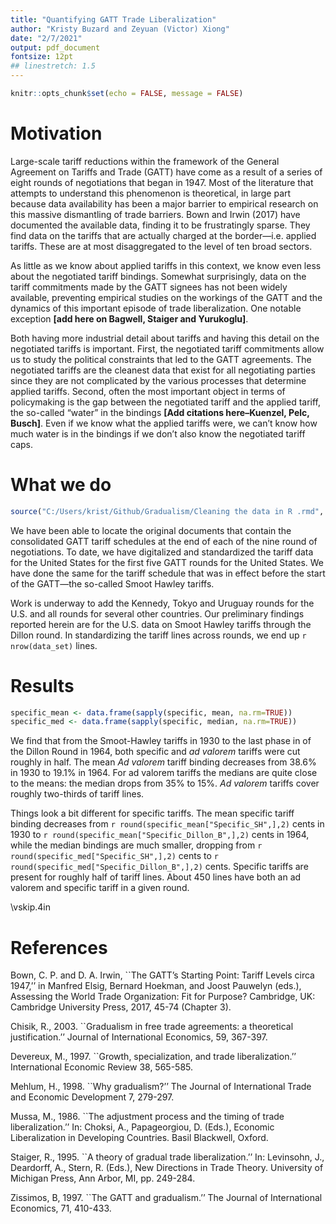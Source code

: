 ```yaml
---
title: "Quantifying GATT Trade Liberalization"
author: "Kristy Buzard and Zeyuan (Victor) Xiong"
date: "2/7/2021"
output: pdf_document
fontsize: 12pt
## linestretch: 1.5
---
```


```r
knitr::opts_chunk$set(echo = FALSE, message = FALSE)
```


# Motivation
Large-scale tariff reductions within the framework of the General Agreement on Tariffs and Trade (GATT) have come as a result of a series of eight rounds of negotiations that began in 1947. Most of the literature that attempts to understand this phenomenon is theoretical,\footnote{See, for instance, the literature that seeks to explain the gradual nature of this liberalization, e.g. Devereaux (1997) and  Chisik (2003) who focus on exporters; Mussa (1986), Staiger (1995) or Mehlum (1998) on the import-competing story; or Zissimos (2007) on the role of the `withdrawal of equivalent concessions' rule.} in large part because data availability has been a major barrier to empirical research on this massive dismantling of trade barriers. Bown and Irwin (2017) have documented the available data, finding it to be frustratingly sparse. They find data on the tariffs that are actually charged at the border---i.e. applied tariffs. These are at most disaggregated to the level of ten broad sectors. 

As little as we know about applied tariffs in this context, we know even less about the negotiated tariff bindings. Somewhat surprisingly, data on the tariff commitments made by the GATT signees has not been widely available, preventing empirical studies on the workings of the GATT and the dynamics of this important episode of trade liberalization. One notable exception **[add here on Bagwell, Staiger and Yurukoglu]**.

Both having more industrial detail about tariffs and having this detail on the negotiated tariffs is important. First, the negotiated tariff commitments allow us to study the political constraints that led to the GATT agreements. The negotiated tariffs are the cleanest data that exist for all negotiating parties since they are not complicated by the various processes that determine applied tariffs. Second, often the most important object in terms of policymaking is the gap between the negotiated tariff and the applied tariff, the so-called “water” in the bindings **[Add citations here--Kuenzel, Pelc, Busch]**. Even if we know what the applied tariffs were, we can’t know how much water is in the bindings if we don’t also know the negotiated tariff caps.

# What we do
```r
source("C:/Users/krist/Github/Gradualism/Cleaning the data in R .rmd", local = knitr::knit_global())
```

We have been able to locate the original documents that contain the consolidated GATT tariff schedules at the end of each of the nine round of negotiations.\footnote{**Some of these were digital copies, and some we could find only in hard copy.**} To date, we have digitalized and standardized the tariff data for the United States for the first five GATT rounds for the United States. We have done the same for the tariff schedule that was in effect before the start of the GATT---the so-called Smoot Hawley tariffs.

Work is underway to add the Kennedy, Tokyo and Uruguay rounds for the U.S. and all rounds for several other countries. Our preliminary findings reported herein are for the U.S. data on Smoot Hawley tariffs through the Dillon round. In standardizing the tariff lines across rounds, we end up `r nrow(data_set)` lines.

# Results

```r
specific_mean <- data.frame(sapply(specific, mean, na.rm=TRUE))
specific_med <- data.frame(sapply(specific, median, na.rm=TRUE))

```

We find that from the Smoot-Hawley tariffs in 1930 to the last phase in of the Dillon Round in 1964, both specific and *ad valorem* tariffs were cut roughly in half. The mean *Ad valorem* tariff binding decreases from 38.6% in 1930 to 19.1% in 1964. For ad valorem tariffs the medians are quite close to the means: the median drops from 35% to 15%. *Ad valorem* tariffs cover roughly two-thirds of tariff lines.

Things look a bit different for specific tariffs. The mean specific tariff binding decreases from `r round(specific_mean["Specific_SH",],2)` cents in 1930 to `r round(specific_mean["Specific_Dillon_B",],2)` cents in 1964, while the median bindings are much smaller, dropping from `r round(specific_med["Specific_SH",],2)` cents to `r round(specific_med["Specific_Dillon_B",],2)` cents. Specific tariffs are present for roughly half of tariff lines. About 450 lines have both an ad valorem and specific tariff in a given round.

\vskip.4in
\begin{enumerate}
	\item[2.] Which products/industries suffer from large tariff cuts and which industries/products continue to receive protection?
	\item[3.] Were tariffs cut gradually across the board, or was there variation in the speed with which tariffs were cut across products? If there is variation, can we find an explanation for that variation?
	\item[4.] Which types of products had ad-valorem versus specific tariffs, and how did this change over time? What role did the presence of specific tariffs, combined with inflation, have in reducing the total level of tariff protection?
\end{enumerate}



# References

Bown, C. P. and D. A. Irwin, ``The GATT's Starting Point: Tariff Levels circa 1947,'' in Manfred Elsig, Bernard Hoekman, and Joost Pauwelyn (eds.), Assessing the World Trade Organization: Fit for Purpose? Cambridge, UK: Cambridge University Press, 2017, 45-74 (Chapter 3).

Chisik, R., 2003. ``Gradualism in free trade agreements: a theoretical justification.'' Journal of International Economics, 59, 367-397.

Devereux, M., 1997. ``Growth, specialization, and trade liberalization.'' International Economic Review
38, 565-585.

Mehlum, H., 1998. ``Why gradualism?'' The Journal of International Trade and Economic Development 7, 279-297.

Mussa, M., 1986. ``The adjustment process and the timing of trade liberalization.'' In: Choksi, A., Papageorgiou, D. (Eds.), Economic Liberalization in Developing Countries. Basil Blackwell, Oxford.

Staiger, R., 1995. ``A theory of gradual trade liberalization.'' In: Levinsohn, J., Deardorff, A., Stern, R. (Eds.), New Directions in Trade Theory. University of Michigan Press, Ann Arbor, MI, pp. 249-284.

Zissimos, B, 1997. ``The GATT and gradualism.'' The Journal of International Economics, 71, 410-433.